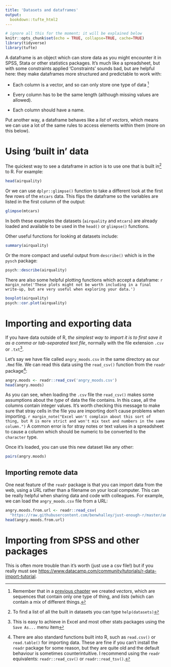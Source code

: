 ```yaml
---
title: 'Datasets and dataframes'
output: 
  bookdown::tufte_html2
---
```

  

```r
# ignore all this for the moment; it will be explained below
knitr::opts_chunk$set(echo = TRUE, collapse=TRUE, cache=TRUE)
library(tidyverse)
library(tufte)
```


A dataframe is an object which can store data as you might encounter it in SPSS, Stata or other statistics packages. It's much like a spreadsheet, but with some constraints applied 
'Constraints' sounds bad, but are helpful here: they make dataframes more structured and predictable to work with:

- Each column is a vector, and so can only store one type of data ^[Remember that in a [previous chapter](start_here.html) we created *vectors*, which are sequences that contain only one type of thing, and *lists* (which can contain a mix of different things.]

- Every column has to be the same length (although missing values are allowed).

- Each column should have a name.


Put another way, a dataframe behaves like a *list* of *vectors*, which means we can use a lot of the same rules to access elements within them (more on this below).


# Using 'built in' data 



The quickest way to see a dataframe in action is to use one that is built in[^builtin] to R. For example:

[^builtin]:
  To find a list of all the built in datasets you can type `help(datasets)`

```r
head(airquality)
```

Or we can use `dplyr::glimpse()` function to take a different look at the first few rows of the `mtcars` data. This flips the dataframe so the variables are listed in the first column of the output:

```r
glimpse(mtcars)
```


In both these examples the datasets (`airquality` and `mtcars`) are already loaded and available to be used in the `head()` or `glimpse()` functions.


Other useful functions for looking at datasets include:

```r
summary(airquality)
```


Or the more compact and useful output from `describe()` which is in the `pysch` package:

```r
psych::describe(airquality)
```


There are also some helpful plotting functions which accept a dataframe:
`r margin_note('These plots might not be worth including in a final write-up, but are very useful when exploring your data.')`

```r
boxplot(airquality)
psych::cor.plot(airquality)
```


# Importing and exporting data


If you have data outside of R, *the simplest way to import it is to first save it as a comma or tab-separated text file*, normally with the file extension `.csv` or `.txt`^[This is easy to achieve in Excel and most other stats packages using the `Save As...` menu item].

Let's say we have file called `angry_moods.csv` in the same directory as our `.Rmd` file. We can read this data using the `read_csv()` function from the `readr` package[^readr]:


[^readr]:
  There are also standard functions built into R, such as `read.csv()` or `read.table()` for importing data. These are fine if you can't install the `readr` package for some reason, but they are quite old and the default behaviour is sometimes counterintuitive. I recommend using the `readr` equivalents: `readr::read_csv()` or `readr::read_tsv()`.


```r
angry.moods <- readr::read_csv('angry_moods.csv')
head(angry.moods)
```



As you can see, when loading the `.csv` file the `read_csv()` makes some assumptions about the *type*  of data the file contains. In this case, all the columns contain integer values. It's worth checking this message to make sure that stray cells in the file you are importing don't cause problems when importing. 
`r margin_note("Excel won't complain about this sort of thing, but R is more strict and won't mix text and numbers in the same column.")`
A common error is for stray notes or text values in a spreadsheet to cause a column which should be numeric to be converted to the `character` type.




Once it's loaded, you can use this new dataset like any other:


```r
pairs(angry.moods)
```



## Importing remote data

One neat feature of the `readr` package is that you can import data from the web, using a URL rather than a filename on your local computer. This can be really helpful when sharing data and code with colleagues. For example, we can load the `angry_moods.csv` file from a URL:


```r
angry.moods.from.url <- readr::read_csv(
  "https://raw.githubusercontent.com/benwhalley/just-enough-r/master/angry_moods.csv")
head(angry.moods.from.url)
```




# Importing from SPSS and other packages

This is often more trouble than it's worth (just use a csv file!) but if you really must see <https://www.datacamp.com/community/tutorials/r-data-import-tutorial>.
